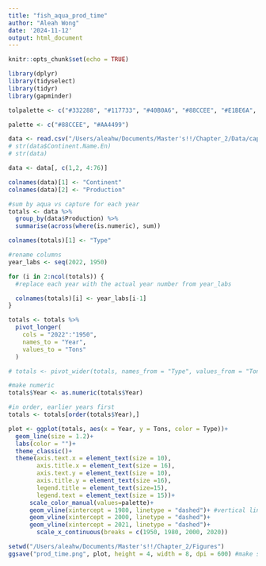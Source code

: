 ```yaml
---
title: "fish_aqua_prod_time"
author: "Aleah Wong"
date: '2024-11-12'
output: html_document
---
```


```r
knitr::opts_chunk$set(echo = TRUE)

library(dplyr)
library(tidyselect)
library(tidyr)
library(gapminder)
```

```r
tolpalette <- c("#332288", "#117733", "#40B0A6", "#88CCEE", "#E1BE6A", "#CC6677", "#AA4499", "#882255")

palette <- c("#88CCEE", "#AA4499")
```

```r
data <- read.csv("/Users/aleahw/Documents/Master's!!/Chapter_2/Data/capture_aqua_prod_time.csv")
# str(data$Continent.Name.En)
# str(data)

data <- data[, c(1,2, 4:76)]

colnames(data)[1] <- "Continent"
colnames(data)[2] <- "Production"

#sum by aqua vs capture for each year
totals <- data %>%
  group_by(data$Production) %>%
  summarise(across(where(is.numeric), sum))

colnames(totals)[1] <- "Type"

#rename columns
year_labs <- seq(2022, 1950)

for (i in 2:ncol(totals)) {
  #replace each year with the actual year number from year_labs

  colnames(totals)[i] <- year_labs[i-1]
}

totals <- totals %>% 
  pivot_longer(
    cols = "2022":"1950", 
    names_to = "Year", 
    values_to = "Tons"
  )

# totals <- pivot_wider(totals, names_from = "Type", values_from = "Tons")

#make numeric
totals$Year <- as.numeric(totals$Year)

#in order, earlier years first
totals <- totals[order(totals$Year),]

```

```r

plot <- ggplot(totals, aes(x = Year, y = Tons, color = Type))+
  geom_line(size = 1.2)+
  labs(color = "")+
  theme_classic()+
  theme(axis.text.x = element_text(size = 10),
        axis.title.x = element_text(size = 16),
        axis.text.y = element_text(size = 10),
        axis.title.y = element_text(size =16),
        legend.title = element_text(size=15),
        legend.text = element_text(size = 15))+
      scale_color_manual(values=palette)+
      geom_vline(xintercept = 1980, linetype = "dashed")+ #vertical lines
      geom_vline(xintercept = 2000, linetype = "dashed")+
      geom_vline(xintercept = 2021, linetype = "dashed")+
        scale_x_continuous(breaks = c(1950, 1980, 2000, 2020))

setwd("/Users/aleahw/Documents/Master's!!/Chapter_2/Figures")
ggsave("prod_time.png", plot, height = 4, width = 8, dpi = 600) #make sure wd is set
```

